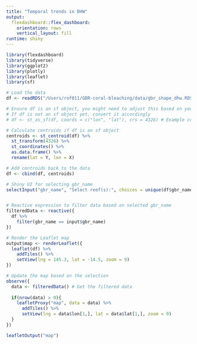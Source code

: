 ```yaml
---
title: "Temporal trends in DHW"
output: 
  flexdashboard::flex_dashboard:
    orientation: rows
    vertical_layout: fill
runtime: shiny
---
```




```r

library(flexdashboard)
library(tidyverse)
library(ggplot2)
library(plotly)
library(leaflet)
library(sf)

# Load the data
df <- readRDS("/Users/rof011/GBR-coral-bleaching/data/gbr_shape_dhw.RDS")

# Ensure df is an sf object, you might need to adjust this based on your actual data structure
# If df is not an sf object yet, convert it accordingly
# df <- st_as_sf(df, coords = c("lon", "lat"), crs = 4326) # Example conversion, adjust as necessary

# Calculate centroids if df is an sf object
centroids <- st_centroid(df) %>% 
  st_transform(4326) %>%
  st_coordinates() %>% 
  as.data.frame() %>% 
  rename(lat = Y, lon = X)

# Add centroids back to the data
df <- cbind(df, centroids)

# Shiny UI for selecting gbr_name
selectInput("gbr_name", "Select reef(s):", choices = unique(df$gbr_name), selected = c("Heron Reef"), multiple = FALSE)



```

```r

# Reactive expression to filter data based on selected gbr_name
filteredData <- reactive({
  df %>% 
    filter(gbr_name == input$gbr_name)
})

# Render the Leaflet map
output$map <- renderLeaflet({
  leaflet(df) %>%
    addTiles() %>%
    setView(lng = 145.3, lat = -14.5, zoom = 9)
})

# Update the map based on the selection
observe({
  data <- filteredData() # Get the filtered data
  
  if(nrow(data) > 0){
    leafletProxy("map", data = data) %>%
      addTiles() %>%
      setView(lng = data$lon[1,], lat = data$lat[1,], zoom = 9)
  }
})

leafletOutput("map")

```
